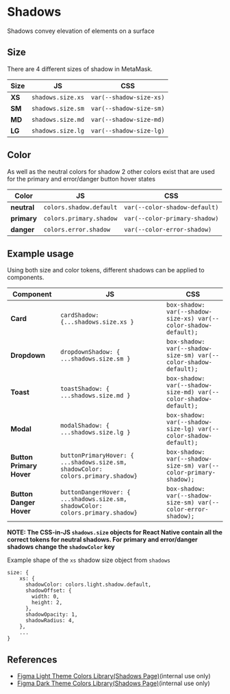 
<Meta title="Design Tokens/Shadows" />

# Shadows

Shadows convey elevation of elements on a surface

<Canvas>
  <Story id="shadows-shadows--shadow" />
</Canvas>

## Size

There are 4 different sizes of shadow in MetaMask.

<Canvas>
  <Story id="shadows-shadows--size" />
</Canvas>

| Size   | JS                | CSS                     |
| ------ | ----------------- | ----------------------- |
| **XS** | `shadows.size.xs` | `var(--shadow-size-xs)` |
| **SM** | `shadows.size.sm` | `var(--shadow-size-sm)` |
| **MD** | `shadows.size.md` | `var(--shadow-size-md)` |
| **LG** | `shadows.size.lg` | `var(--shadow-size-lg)` |

## Color

As well as the neutral colors for shadow 2 other colors exist that are used for the primary and error/danger button hover states

<Canvas>
  <Story id="shadows-shadows--color" />
</Canvas>

| Color       | JS                      | CSS                           |
| ----------- | ----------------------- | ----------------------------- |
| **neutral** | `colors.shadow.default` | `var(--color-shadow-default)` |
| **primary** | `colors.primary.shadow` | `var(--color-primary-shadow)` |
| **danger**  | `colors.error.shadow`   | `var(--color-error-shadow)`   |

## Example usage

Using both size and color tokens, different shadows can be applied to components.

<Canvas>
  <Story id="shadows-shadows--usage" />
</Canvas>

| Component                | JS                                                                              | CSS                                                              |
| ------------------------ | ------------------------------------------------------------------------------- | ---------------------------------------------------------------- |
| **Card**                 | `cardShadow: {...shadows.size.xs }`                                             | `box-shadow: var(--shadow-size-xs) var(--color-shadow-default);` |
| **Dropdown**             | `dropdownShadow: { ...shadows.size.sm }`                                        | `box-shadow: var(--shadow-size-sm) var(--color-shadow-default);` |
| **Toast**                | `toastShadow: { ...shadows.size.md }`                                           | `box-shadow: var(--shadow-size-md) var(--color-shadow-default);` |
| **Modal**                | `modalShadow: { ...shadows.size.lg }`                                           | `box-shadow: var(--shadow-size-lg) var(--color-shadow-default);` |
| **Button Primary Hover** | `buttonPrimaryHover: { ...shadows.size.sm, shadowColor: colors.primary.shadow}` | `box-shadow: var(--shadow-size-sm) var(--color-primary-shadow);` |
| **Button Danger Hover**  | `buttonDangerHover: { ...shadows.size.sm, shadowColor: colors.primary.shadow}`  | `box-shadow: var(--shadow-size-sm) var(--color-error-shadow);`   |

**NOTE: The CSS-in-JS `shadows.size` objects for React Native contain all the correct tokens for neutral shadows. For primary and error/danger shadows change the `shadowColor` key**

Example shape of the `xs` shadow size object from `shadows`

```
size: {
    xs: {
      shadowColor: colors.light.shadow.default,
      shadowOffset: {
        width: 0,
        height: 2,
      },
      shadowOpacity: 1,
      shadowRadius: 4,
    },
    ...
}

```

## References

- [Figma Light Theme Colors Library(Shadows Page)](https://www.figma.com/file/kdFzEC7xzSNw7cXteqgzDW/%5BColor%5D-Light-Theme?node-id=753%3A719)(internal use only)
- [Figma Dark Theme Colors Library(Shadows Page)](https://www.figma.com/file/rLKsoqpjyoKauYnFDcBIbO/%5BColor%5D-Dark-Theme?node-id=522%3A1022)(internal use only)
